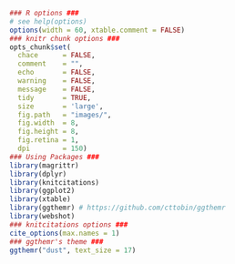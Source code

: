 ```r
### R options ###
# see help(options)
options(width = 60, xtable.comment = FALSE)
### knitr chunk options ###
opts_chunk$set(
  chace      = FALSE,
  comment    = "",
  echo       = FALSE,
  warning    = FALSE,
  message    = FALSE,
  tidy       = TRUE,
  size       = 'large',
  fig.path   = "images/",
  fig.width  = 8, 
  fig.height = 8,
  fig.retina = 1,
  dpi        = 150)
### Using Packages ###
library(magrittr)
library(dplyr)
library(knitcitations)
library(ggplot2)
library(xtable)
library(ggthemr) # https://github.com/cttobin/ggthemr
library(webshot)
### knitcitations options ###
cite_options(max.names = 1)
### ggthemr's theme ###
ggthemr("dust", text_size = 17)
```